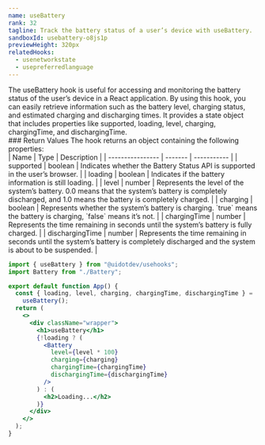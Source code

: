 ```yaml
---
name: useBattery
rank: 32
tagline: Track the battery status of a user’s device with useBattery.
sandboxId: usebattery-o8js1p
previewHeight: 320px
relatedHooks:
  - usenetworkstate
  - usepreferredlanguage
---
```



<HookDescription name={frontmatter.name}>
  The useBattery hook is useful for accessing and monitoring the battery status
  of the user’s device in a React application. By using this hook, you can
  easily retrieve information such as the battery level, charging status, and
  estimated charging and discharging times. It provides a state object that
  includes properties like supported, loading, level, charging, chargingTime,
  and dischargingTime.
</HookDescription>

<div class="reference">
  ### Return Values
  The hook returns an object containing the following properties:

  <div class="table-container">
  | Name             | Type    | Description |
  | ---------------- | ------- | ----------- |
  | supported        | boolean | Indicates whether the Battery Status API is supported in the user’s browser. |
  | loading          | boolean | Indicates if the battery information is still loading. |
  | level            | number  | Represents the level of the system’s battery. 0.0 means that the system’s battery is completely discharged, and 1.0 means the battery is completely charged. |
  | charging         | boolean | Represents whether the system’s battery is charging. `true` means the battery is charging, `false` means it’s not. |
  | chargingTime     | number  | Represents the time remaining in seconds until the system’s battery is fully charged. |
  | dischargingTime  | number  | Represents the time remaining in seconds until the system’s battery is completely discharged and the system is about to be suspended. |
  </div>
</div>

<CodePreview
  sandboxId={frontmatter.sandboxId}
  previewHeight={frontmatter.previewHeight}
/>

<StaticCodeContainer>

```jsx
import { useBattery } from "@uidotdev/usehooks";
import Battery from "./Battery";

export default function App() {
  const { loading, level, charging, chargingTime, dischargingTime } =
    useBattery();
  return (
    <>
      <div className="wrapper">
        <h1>useBattery</h1>
        {!loading ? (
          <Battery
            level={level * 100}
            charging={charging}
            chargingTime={chargingTime}
            dischargingTime={dischargingTime}
          />
        ) : (
          <h2>Loading...</h2>
        )}
      </div>
    </>
  );
}
```

</StaticCodeContainer>
